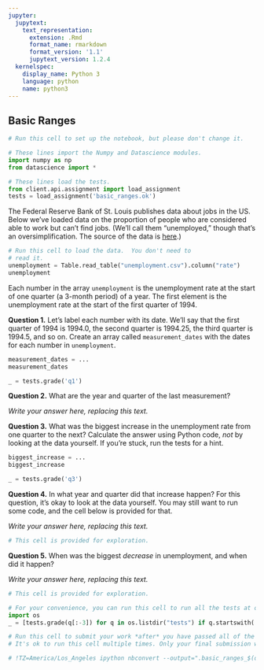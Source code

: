 ```yaml
---
jupyter:
  jupytext:
    text_representation:
      extension: .Rmd
      format_name: rmarkdown
      format_version: '1.1'
      jupytext_version: 1.2.4
  kernelspec:
    display_name: Python 3
    language: python
    name: python3
---
```


## Basic Ranges

```python
# Run this cell to set up the notebook, but please don't change it.

# These lines import the Numpy and Datascience modules.
import numpy as np
from datascience import *

# These lines load the tests.
from client.api.assignment import load_assignment 
tests = load_assignment('basic_ranges.ok')
```

The Federal Reserve Bank of St. Louis publishes data about jobs in the US.  Below we've loaded data on the proportion of people who are considered able to work but can't find jobs.  (We'll call them "unemployed," though that's an oversimplification.  The source of the data is [here](https://fred.stlouisfed.org/series/NEIPTERM156SFRBRIC).)

```python
# Run this cell to load the data.  You don't need to
# read it.
unemployment = Table.read_table("unemployment.csv").column("rate")
unemployment
```

Each number in the array `unemployment` is the unemployment rate at the start of one quarter (a 3-month period) of a year.  The first element is the unemployment rate at the start of the first quarter of 1994.

**Question 1.** Let's label each number with its date.  We'll say that the first quarter of 1994 is 1994.0, the second quarter is 1994.25, the third quarter is 1994.5, and so on.  Create an array called `measurement_dates` with the dates for each number in `unemployment`.

```python
measurement_dates = ...
measurement_dates
```

```python
_ = tests.grade('q1')
```

**Question 2.** What are the year and quarter of the last measurement?


*Write your answer here, replacing this text.*


**Question 3.** What was the biggest increase in the unemployment rate from one quarter to the next?  Calculate the answer using Python code, *not* by looking at the data yourself.  If you're stuck, run the tests for a hint.

```python
biggest_increase = ...
biggest_increase
```

```python
_ = tests.grade('q3')
```

**Question 4.** In what year and quarter did that increase happen?  For this question, it's okay to look at the data yourself.  You may still want to run some code, and the cell below is provided for that.


*Write your answer here, replacing this text.*

```python
# This cell is provided for exploration.
```

**Question 5.** When was the biggest *decrease* in unemployment, and when did it happen?


*Write your answer here, replacing this text.*

```python
# This cell is provided for exploration.
```

```python
# For your convenience, you can run this cell to run all the tests at once!
import os
_ = [tests.grade(q[:-3]) for q in os.listdir("tests") if q.startswith('q')]
```

```python
# Run this cell to submit your work *after* you have passed all of the test cells.
# It's ok to run this cell multiple times. Only your final submission will be scored.

# !TZ=America/Los_Angeles ipython nbconvert --output=".basic_ranges_$(date +%m%d_%H%M)_submission.html" basic_ranges.ipynb
```
